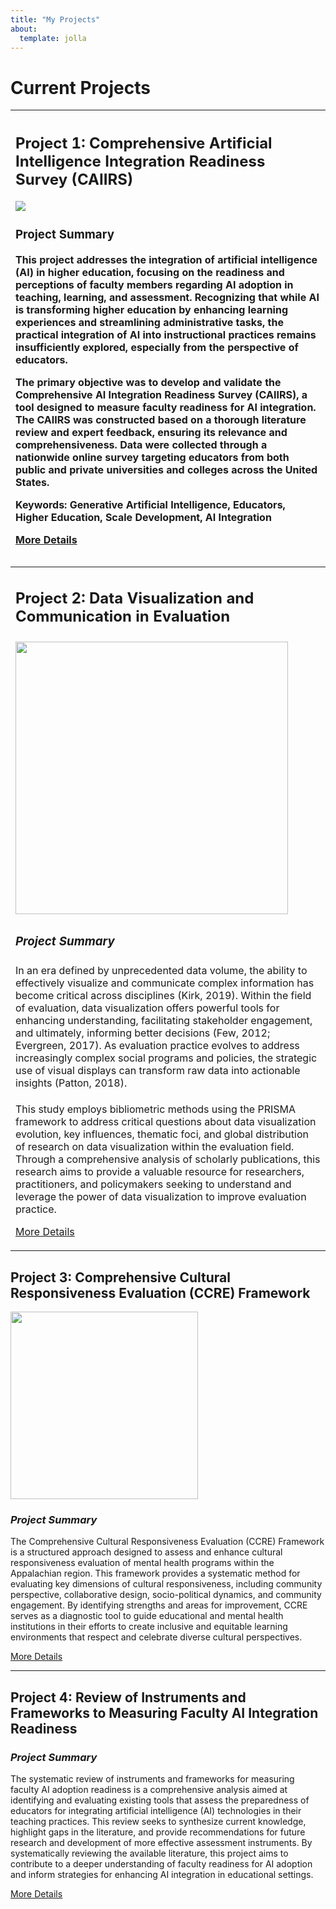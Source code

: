 ---
title: "My Projects"
about:
  template: jolla
---

# **Current Projects**

+-----------------------------------------------------------------------------------------------------------------------------------------------------------------------------------------------------------------------------------------------------------------------------------------------------------------------------------------------------------------------------------------------------------------------------------------------------------------------------------------------------------------------------------------------------------------------------------------------------+
| ## Project 1: Comprehensive Artificial Intelligence Integration Readiness Survey (CAIIRS)                                                                                                                                                                                                                                                                                                                                                                                                                                                                                                           |
|                                                                                                                                                                                                                                                                                                                                                                                                                                                                                                                                                                                                     |
| ![](images/screeplot.jpg)                                                                                                                                                                                                                                                                                                                                                                                                                                                                                                                                                                           |
|                                                                                                                                                                                                                                                                                                                                                                                                                                                                                                                                                                                                     |
| ### Project Summary                                                                                                                                                                                                                                                                                                                                                                                                                                                                                                                                                                                 |
|                                                                                                                                                                                                                                                                                                                                                                                                                                                                                                                                                                                                     |
| This project addresses the integration of artificial intelligence (AI) in higher education, focusing on the readiness and perceptions of faculty members regarding AI adoption in teaching, learning, and assessment. Recognizing that while AI is transforming higher education by enhancing learning experiences and streamlining administrative tasks, the practical integration of AI into instructional practices remains insufficiently explored, especially from the perspective of educators.                                                                                               |
|                                                                                                                                                                                                                                                                                                                                                                                                                                                                                                                                                                                                     |
| The primary objective was to develop and validate the Comprehensive AI Integration Readiness Survey (CAIIRS), a tool designed to measure faculty readiness for AI integration. The CAIIRS was constructed based on a thorough literature review and expert feedback, ensuring its relevance and comprehensiveness. Data were collected through a nationwide online survey targeting educators from both public and private universities and colleges across the United States.                                                                                                                      |
|                                                                                                                                                                                                                                                                                                                                                                                                                                                                                                                                                                                                     |
| **Keywords:** Generative Artificial Intelligence, Educators, Higher Education, Scale Development, AI Integration                                                                                                                                                                                                                                                                                                                                                                                                                                                                                    |
|                                                                                                                                                                                                                                                                                                                                                                                                                                                                                                                                                                                                     |
| [More Details](#caiirs){.btn}                                                                                                                                                                                                                                                                                                                                                                                                                                                                                                                                                                       |
|                                                                                                                                                                                                                                                                                                                                                                                                                                                                                                                                                                                                     |
| ```                                                                                                                                                                                                                                                                                                                                                                                                                                                                                                                                                                                                 |
| ```                                                                                                                                                                                                                                                                                                                                                                                                                                                                                                                                                                                                 |
+:====================================================================================================================================================================================================================================================================================================================================================================================================================================================================================================================================================================================================+
| ## **Project 2: Data Visualization and Communication in Evaluation**                                                                                                                                                                                                                                                                                                                                                                                                                                                                                                                                |
+-----------------------------------------------------------------------------------------------------------------------------------------------------------------------------------------------------------------------------------------------------------------------------------------------------------------------------------------------------------------------------------------------------------------------------------------------------------------------------------------------------------------------------------------------------------------------------------------------------+
| ![](images/community%20network.jpg){width="436"}                                                                                                                                                                                                                                                                                                                                                                                                                                                                                                                                                    |
+-----------------------------------------------------------------------------------------------------------------------------------------------------------------------------------------------------------------------------------------------------------------------------------------------------------------------------------------------------------------------------------------------------------------------------------------------------------------------------------------------------------------------------------------------------------------------------------------------------+
| ### ***Project Summary***                                                                                                                                                                                                                                                                                                                                                                                                                                                                                                                                                                           |
+-----------------------------------------------------------------------------------------------------------------------------------------------------------------------------------------------------------------------------------------------------------------------------------------------------------------------------------------------------------------------------------------------------------------------------------------------------------------------------------------------------------------------------------------------------------------------------------------------------+
| In an era defined by unprecedented data volume, the ability to effectively visualize and communicate complex information has become critical across disciplines (Kirk, 2019). Within the field of evaluation, data visualization offers powerful tools for enhancing understanding, facilitating stakeholder engagement, and ultimately, informing better decisions (Few, 2012; Evergreen, 2017). As evaluation practice evolves to address increasingly complex social programs and policies, the strategic use of visual displays can transform raw data into actionable insights (Patton, 2018). |
+-----------------------------------------------------------------------------------------------------------------------------------------------------------------------------------------------------------------------------------------------------------------------------------------------------------------------------------------------------------------------------------------------------------------------------------------------------------------------------------------------------------------------------------------------------------------------------------------------------+
| This study employs bibliometric methods using the PRISMA framework to address critical questions about data visualization evolution, key influences, thematic foci, and global distribution of research on data visualization within the evaluation field. Through a comprehensive analysis of scholarly publications, this research aims to provide a valuable resource for researchers, practitioners, and policymakers seeking to understand and leverage the power of data visualization to improve evaluation practice.                                                                        |
|                                                                                                                                                                                                                                                                                                                                                                                                                                                                                                                                                                                                     |
| [More Details](#biblio_evalviz-details){.btn}                                                                                                                                                                                                                                                                                                                                                                                                                                                                                                                                                       |
+-----------------------------------------------------------------------------------------------------------------------------------------------------------------------------------------------------------------------------------------------------------------------------------------------------------------------------------------------------------------------------------------------------------------------------------------------------------------------------------------------------------------------------------------------------------------------------------------------------+

::: card
## **Project 3: Comprehensive Cultural Responsiveness Evaluation (CCRE) Framework**

![](images/ccre.png){width="300"}

### *Project Summary*

The Comprehensive Cultural Responsiveness Evaluation (CCRE) Framework is a structured approach designed to assess and enhance cultural responsiveness evaluation of mental health programs within the Appalachian region. This framework provides a systematic method for evaluating key dimensions of cultural responsiveness, including community perspective, collaborative design, socio-political dynamics, and community engagement. By identifying strengths and areas for improvement, CCRE serves as a diagnostic tool to guide educational and mental health institutions in their efforts to create inclusive and equitable learning environments that respect and celebrate diverse cultural perspectives.

[More Details](#ccre-details){.btn}
:::

------------------------------------------------------------------------

::: card
## **Project 4: Review of Instruments and Frameworks to Measuring Faculty AI Integration Readiness**

### *Project Summary*

The systematic review of instruments and frameworks for measuring faculty AI adoption readiness is a comprehensive analysis aimed at identifying and evaluating existing tools that assess the preparedness of educators for integrating artificial intelligence (AI) technologies in their teaching practices. This review seeks to synthesize current knowledge, highlight gaps in the literature, and provide recommendations for future research and development of more effective assessment instruments. By systematically reviewing the available literature, this project aims to contribute to a deeper understanding of faculty readiness for AI adoption and inform strategies for enhancing AI integration in educational settings.

[More Details](#sysRev_ai-details){.btn}
:::
